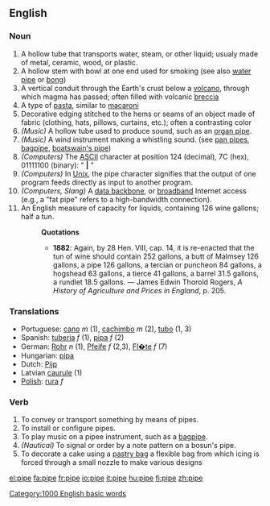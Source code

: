 ==English==

===Noun===
{{en-noun-reg}}

# A hollow tube that transports water, steam, or other liquid; usualy made of metal, ceramic, wood, or plastic.
# A hollow stem with  bowl at one end used for smoking (see also [[water pipe]] or [[bong]])
# A vertical conduit through the Earth's crust below a [[volcano]], through which magma has passed; often filled with volcanic [[breccia]]
# A type of [[pasta]], similar to [[macaroni]]
# Decorative edging stitched to the hems or seams of an object made of fabric (clothing, hats, pillows, curtains, etc.); often a contrasting color
# ''(Music)'' A hollow tube used to produce sound, such as an [[organ pipe]].
# ''(Music)'' A wind instrument making a whistling sound. (see [[pan pipes]], [[bagpipe]], [[boatswain's pipe]])
# ''(Computers)'' The [[ASCII]] character at position 124 (decimal),  7C (hex),  01111100 (binary): " '''|''' "
# ''(Computers)'' In [[Unix]], the pipe character signifies that the output of one program feeds directly as input to another program.
# ''(Computers, Slang)''  A [[data backbone]], or [[broadband]] Internet access (e.g., a "fat pipe" refers to a high-bandwidth connection).
# An English measure of capacity for liquids, containing 126 wine gallons; half a tun.
#:'''Quotations'''
#:*'''1882''': Again, by 28 Hen. VIII, cap. 14, it is re-enacted that the tun of wine should contain 252 gallons, a butt of Malmsey 126 gallons, a pipe 126 gallons, a tercian or puncheon 84 gallons, a hogshead 63 gallons, a tierce 41 gallons, a barrel 31.5 gallons, a rundlet 18.5 gallons. &mdash; James Edwin Thorold Rogers, ''A History of Agriculture and Prices in England'', p. 205.

===Translations===
* Portuguese: [[cano]] ''m'' (1), [[cachimbo]] ''m'' (2), [[tubo]] (1, 3)
* Spanish: [[tuberia]] ''f'' (1), [[pipa]] ''f'' (2)
* German: [[Rohr]] ''n'' (1), [[Pfeife ]] ''f'' (2,3), [[Fl�te]] ''f'' (7)
* Hungarian: [[pipa]]
* Dutch: [[Pijp]]
* Latvian [[caurule]] {{f}} (1)
* [[Polish]]: [[rura]] ''f''

===Verb===
{{en-infl-reg-vowel-e|pip|e}}

# To convey or transport something by means of pipes.
# To install or configure pipes.
# To play music on a pipee instrument, such as a [[bagpipe]].
# ''(Nautical)'' To signal or order by a note pattern on a bosun's pipe.
# To decorate a cake using a [[pastry bag]] a flexible bag from which icing is forced through a small nozzle to make various designs

[[Category:1000 English basic words]]

[[el:pipe]]
[[fa:pipe]]
[[fr:pipe]]
[[io:pipe]]
[[it:pipe]]
[[hu:pipe]]
[[fi:pipe]]
[[zh:pipe]]
